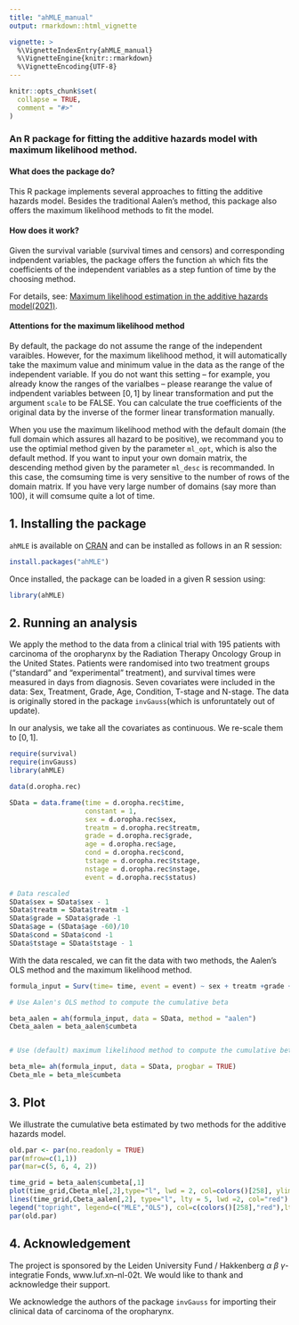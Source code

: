 ---
title: "ahMLE_manual"
output: rmarkdown::html_vignette

vignette: >
  %\VignetteIndexEntry{ahMLE_manual}
  %\VignetteEngine{knitr::rmarkdown}
  %\VignetteEncoding{UTF-8}
---

```{r, include = FALSE}
knitr::opts_chunk$set(
  collapse = TRUE,
  comment = "#>"
)
```

### An R package for fitting the additive hazards model with maximum likelihood method.

#### What does the package do?

This R package implements several approaches to fitting the additive hazards model. Besides the traditional Aalen's method, this package also offers the maximum likelihood methods to fit the model.

#### How does it work?

Given the survival variable (survival times and censors) and corresponding indpendent variables, the package offers the function  `ah` which fits the coefficients of the independent variables as a step funtion of time by the choosing method.

For details, see:
[Maximum likelihood estimation in the additive hazards model(2021)](https://arxiv.org/abs/2004.06156).

#### Attentions for the maximum likelihood method

By default, the package do not assume the range of the independent varaibles. However, for the maximum likelihood method, it will automatically take the maximum value and minimum value in the data as the range of the independent variable. If you do not want this setting -- for example, you already know the ranges of the varialbes -- please rearange the value of indpendent variables between $[0,1]$ by linear transformation and put the argument `scale` to be FALSE. You can calculate the true coefficients of the original data by the inverse of the former linear transformation manually. 

When you use the maximum likelihood method with the default domain (the full domain which assures all hazard to be positive), we recommand you to use the optimial method given by the parameter `ml_opt`, which is also the default method. If you want to input your own domain matrix, the descending method given by the parameter `ml_desc` is recommanded. In this case, the comsuming time is very sensitive to the number of rows of the domain matrix. If you have very large number of domains (say more than $100$), it will comsume quite a lot of time.

## 1. Installing the package

`ahMLE` is available on
[CRAN](https://cran.r-project.org/package=ahMLE) and can be installed as
follows in an R session:

```{r, eval=FALSE}
install.packages("ahMLE")
```

Once installed, the package can be loaded in a given R session using:

```{r, message=FALSE, warning=FALSE}
library(ahMLE)
```


## 2. Running an analysis

We apply the method to the  data from a clinical trial with 195 patients with carcinoma of the oropharynx by the Radiation Therapy Oncology Group in the United States.  Patients were randomised into two treatment groups (“standard” and “experimental” treatment), and survival times were measured in days from diagnosis. Seven covariates were included in the data: Sex, Treatment, Grade, Age, Condition, T-stage and N-stage.  The data is originally stored in the package `invGauss`(which is unforuntately out of update).

In our analysis, we take all the covariates as continuous. We re-scale them to $[0,1]$. 


```{r, message=FALSE, warning=FALSE}

require(survival)
require(invGauss)
library(ahMLE)

data(d.oropha.rec)

SData = data.frame(time = d.oropha.rec$time, 
                   constant = 1,
                   sex = d.oropha.rec$sex, 
                   treatm = d.oropha.rec$treatm, 
                   grade = d.oropha.rec$grade, 
                   age = d.oropha.rec$age, 
                   cond = d.oropha.rec$cond, 
                   tstage = d.oropha.rec$tstage, 
                   nstage = d.oropha.rec$nstage,
                   event = d.oropha.rec$status)

# Data rescaled
SData$sex = SData$sex - 1
SData$treatm = SData$treatm -1
SData$grade = SData$grade -1
SData$age = (SData$age -60)/10
SData$cond = SData$cond -1
SData$tstage = SData$tstage - 1

```

With the data rescaled, we can fit the data with two methods, the Aalen's OLS method and the maximum likelihood method.
```{r, message=FALSE, warning=FALSE, results="hide"}
formula_input = Surv(time= time, event = event) ~ sex + treatm +grade + age +cond + tstage + nstage

# Use Aalen's OLS method to compute the cumulative beta

beta_aalen = ah(formula_input, data = SData, method = "aalen")
Cbeta_aalen = beta_aalen$cumbeta


# Use (default) maximum likelihood method to compute the cumulative beta

beta_mle= ah(formula_input, data = SData, progbar = TRUE)
Cbeta_mle = beta_mle$cumbeta

```




## 3. Plot

We illustrate the cumulative beta estimated by two methods for the additive hazards model.

```{r, message=FALSE, warning=FALSE, fig.height = 3, fig.width = 6, fig.align = "center"}

old.par <- par(no.readonly = TRUE)
par(mfrow=c(1,1))
par(mar=c(5, 6, 4, 2))

time_grid = beta_aalen$cumbeta[,1]
plot(time_grid,Cbeta_mle[,2],type="l", lwd = 2, col=colors()[258], ylim=c(-0.1,1.1),  ylab = "Cumulative beta",xlab = "Days from diagnosis", cex.lab=1)
lines(time_grid,Cbeta_aalen[,2], type="l", lty = 5, lwd =2, col="red")
legend("topright", legend=c("MLE","OLS"), col=c(colors()[258],"red"),lty=c(1,5), cex=1,lwd = 1)
par(old.par)

```



## 4. Acknowledgement

The project is sponsored by the Leiden University Fund / Hakkenberg $\alpha$ $\beta$ $\gamma$-integratie Fonds, www.luf.xn--nl-02t. We would like to thank and acknowledge their support.

We acknowledge the authors of the package `invGauss` for importing their clinical data of carcinoma of the oropharynx.
